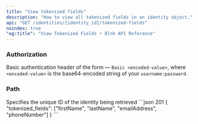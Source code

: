 ```yaml
---
title: "View tokenized fields"
description: "How to view all tokenized fields in an identity object."
api: "GET /identities/{identity_id}/tokenized-fields"
noindex: true
"og:title": "View Tokenized Fields • Blnk API Reference"
---
```



### Authorization
Basic authentication header of the form — `Basic <encoded-value>`, where `<encoded-value>` is the base64-encoded string of your `username:password`.

### Path
<ParamField path="identity_id" type="string">
  Specifies the unique ID of the identity being retrieved
</ParamField>

<ResponseExample>
```json 201
{
  "tokenized_fields": ["firstName", "lastName", "emailAddress", "phoneNumber"]
}
```
</ResponseExample>

<NeedHelp />